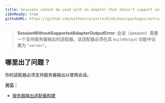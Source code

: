 ```yaml
---
title: Sessions cannot be used with an adapter that doesn't support server output.
i18nReady: true
githubURL: https://github.com/withastro/astro/blob/main/packages/astro/src/core/errors/errors-data.ts
---
```


> **SessionWithoutSupportedAdapterOutputError**: 会话（session）需要一个支持服务器输出的适配器。该适配器必须在其 `buildOutput` 功能中设置为 `"server"`。

## 哪里出了问题？
你的适配器必须支持服务器输出以使用会话。

**另见：**
-  [服务器输出适配器构建](/zh-cn/reference/adapter-reference/#构建适配器)
